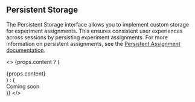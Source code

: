 ## Persistent Storage

The Persistent Storage interface allows you to implement custom storage for experiment assignments. This ensures consistent user experiences across sessions by persisting experiment assignments. For more information on persistent assignments, see the [Persistent Assignment documentation](/server/concepts/persistent_assignment).

<>
  {props.content ? (
    <div>{props.content}</div>
  ) : (
    <div>Coming soon</div>
  )}
</>
